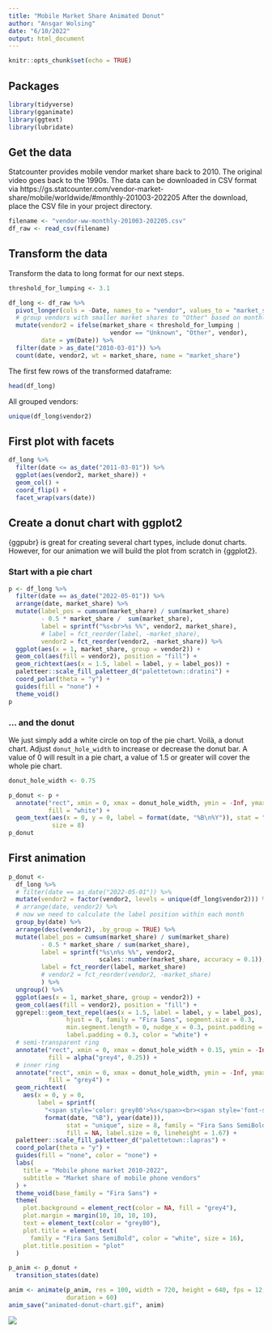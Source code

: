 ```yaml
---
title: "Mobile Market Share Animated Donut"
author: "Ansgar Wolsing"
date: "6/10/2022"
output: html_document
---
```


```r
knitr::opts_chunk$set(echo = TRUE)
```

## Packages

```r
library(tidyverse)
library(gganimate)
library(ggtext)
library(lubridate)
```

## Get the data

Statcounter provides mobile vendor market share back to 2010. The original video goes back to the 1990s. The data can be downloaded in CSV format via https://gs.statcounter.com/vendor-market-share/mobile/worldwide/#monthly-201003-202205
After the download, place the CSV file in your project directory.

```r
filename <- "vendor-ww-monthly-201003-202205.csv"
df_raw <- read_csv(filename)

```

## Transform the data

Transform the data to long format for our next steps.

```r
threshold_for_lumping <- 3.1

df_long <- df_raw %>%
  pivot_longer(cols = -Date, names_to = "vendor", values_to = "market_share") %>% 
  # group vendors with smaller market shares to "Other" based on monthly shares
  mutate(vendor2 = ifelse(market_share < threshold_for_lumping | 
                            vendor == "Unknown", "Other", vendor),
         date = ym(Date)) %>% 
  filter(date > as_date("2010-03-01")) %>% 
  count(date, vendor2, wt = market_share, name = "market_share")

```

The first few rows of the transformed dataframe:

```r
head(df_long)
```

All grouped vendors:

```r
unique(df_long$vendor2)
```



## First plot with facets

```r

df_long %>% 
  filter(date <= as_date("2011-03-01")) %>% 
  ggplot(aes(vendor2, market_share)) +
  geom_col() +
  coord_flip() +
  facet_wrap(vars(date))

```

## Create a donut chart with ggplot2


{ggpubr} is great for creating several chart types, include donut charts. However, for our animation we will build the plot from scratch in {ggplot2}.


### Start with a pie chart

```r
p <- df_long %>% 
  filter(date == as_date("2022-05-01")) %>%
  arrange(date, market_share) %>% 
  mutate(label_pos = cumsum(market_share) / sum(market_share) 
         - 0.5 * market_share /  sum(market_share),
         label = sprintf("%s<br>%s %%", vendor2, market_share),
         # label = fct_reorder(label, -market_share),
         vendor2 = fct_reorder(vendor2, -market_share)) %>% 
  ggplot(aes(x = 1, market_share, group = vendor2)) +
  geom_col(aes(fill = vendor2), position = "fill") +
  geom_richtext(aes(x = 1.5, label = label, y = label_pos)) +
  paletteer::scale_fill_paletteer_d("palettetown::dratini") +
  coord_polar(theta = "y") +
  guides(fill = "none") +
  theme_void()
p

```


### ... and the donut

We just simply add a white circle on top of the pie chart. Voilà, a donut chart.
Adjust `donut_hole_width` to increase or decrease the donut bar. A value of 0 will result in a pie chart, a value of 1.5 or greater will cover the whole pie chart.

```r

donut_hole_width <- 0.75

p_donut <- p + 
  annotate("rect", xmin = 0, xmax = donut_hole_width, ymin = -Inf, ymax = Inf,
           fill = "white") +
  geom_text(aes(x = 0, y = 0, label = format(date, "%B\n%Y")), stat = "unique",
            size = 8)
p_donut

```

## First animation


```r

p_donut <- 
  df_long %>% 
  # filter(date == as_date("2022-05-01")) %>%
  mutate(vendor2 = factor(vendor2, levels = unique(df_long$vendor2))) %>% 
  # arrange(date, vendor2) %>% 
  # now we need to calculate the label position within each month
  group_by(date) %>% 
  arrange(desc(vendor2), .by_group = TRUE) %>% 
  mutate(label_pos = cumsum(market_share) / sum(market_share)  
         - 0.5 * market_share / sum(market_share),
         label = sprintf("%s\n%s %%", vendor2, 
                         scales::number(market_share, accuracy = 0.1)),
         label = fct_reorder(label, market_share)
         # vendor2 = fct_reorder(vendor2, -market_share)
         ) %>% 
  ungroup() %>% 
  ggplot(aes(x = 1, market_share, group = vendor2)) +
  geom_col(aes(fill = vendor2), position = "fill") +
  ggrepel::geom_text_repel(aes(x = 1.5, label = label, y = label_pos),
                hjust = 0, family = "Fira Sans", segment.size = 0.3,
                min.segment.length = 0, nudge_x = 0.3, point.padding = 1e-05,
                label.padding = 0.3, color = "white") +
  # semi-transparent ring
  annotate("rect", xmin = 0, xmax = donut_hole_width + 0.15, ymin = -Inf, ymax = Inf,
           fill = alpha("grey4", 0.25)) +
  # inner ring
  annotate("rect", xmin = 0, xmax = donut_hole_width, ymin = -Inf, ymax = Inf,
           fill = "grey4") +
  geom_richtext(
    aes(x = 0, y = 0,
        label = sprintf(
          "<span style='color: grey80'>%s</span><br><span style='font-size: 40pt'>%s</span>", 
          format(date, "%B"), year(date))), 
                stat = "unique", size = 8, family = "Fira Sans SemiBold", color = "white",
                fill = NA, label.size = 0, lineheight = 1.67) +
  paletteer::scale_fill_paletteer_d("palettetown::lapras") +
  coord_polar(theta = "y") +
  guides(fill = "none", color = "none") +
  labs(
    title = "Mobile phone market 2010-2022",
    subtitle = "Market share of mobile phone vendors"
  ) + 
  theme_void(base_family = "Fira Sans") + 
  theme(
    plot.background = element_rect(color = NA, fill = "grey4"),
    plot.margin = margin(10, 10, 10, 10),
    text = element_text(color = "grey80"),
    plot.title = element_text(
      family = "Fira Sans SemiBold", color = "white", size = 16),
    plot.title.position = "plot"
  )

p_anim <- p_donut +
  transition_states(date)

anim <- animate(p_anim, res = 100, width = 720, height = 640, fps = 12,
                duration = 60)
anim_save("animated-donut-chart.gif", anim)

```

![](animated-donut-chart.gif)